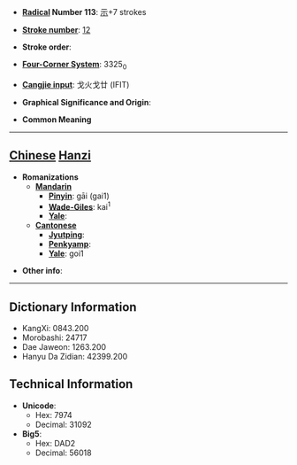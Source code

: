 * '''[[Wiktionary:Chinese radical index| Radical]] Number 113''': [[Wiktionary:Chinese radical index 示|示]]+7 strokes

* '''[[Wiktionary:Chinese total strokes index|Stroke number]]''': [[Wiktionary:Chinese total strokes index 12|12]]

* '''Stroke order''': 

* '''[[Wiktionary:Chinese four corner index|Four-Corner System]]''': 3325<sub>0</sub>

* '''[[Wiktionary:Chinese Cangjie index|Cangjie input]]''': 戈火戈廿 (IFIT)

* '''Graphical Significance and Origin''': 

* '''Common Meaning'''

----

== [[Chinese]] [[Hanzi]] ==

* '''Romanizations'''
** '''[[Mandarin]]'''
*** '''[[Pinyin]]''': gāi (gai1)
*** '''[[Wade-Giles]]''': kai<sup>1</sup>
*** '''[[Yale]]''': 
** '''[[Cantonese]]'''
*** '''[[Jyutping]]''':
*** '''[[Penkyamp]]''': 
*** '''[[Yale]]''': goi1

* '''Other info''': 

----

== Dictionary Information ==

* KangXi: 0843.200
* Morobashi: 24717
* Dae Jaweon: 1263.200
* Hanyu Da Zidian: 42399.200

== Technical Information ==

* '''Unicode''':
** Hex: 7974
** Decimal: 31092
* '''Big5''':
** Hex: DAD2
** Decimal: 56018